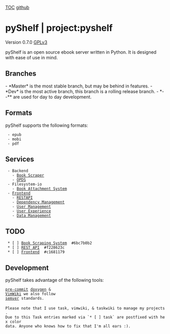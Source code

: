 [[TOC]] [[https://github.com/th3r00t/pyShelf.git|github]]
= pyShelf | project:pyshelf =

{{file:../src/frontend/static/images/png/logo-no-background.png}}

Version 0.7.0
[[License|GPLv3]]

pyShelf is an open source ebook server written in Python.
It is designed with ease of use in mind.

== Branches ==
- *Master* is the most stable branch, but may be behind in features.
- *Dev* is the most active branch, this branch is a rolling release branch.
- *--** are used for day to day development.

== Formats ==

pyShelf supports the following formats:

  - epub
  - mobi
  - pdf


== Services ==
  - Backend
    - [[Book Scraping System|Book Scraper]]
    - [[OPDS]]
  - Filesystem-io
    - [[Book Attachment System]]
  - [[Frontend]]
    - [[REST API|RESTAPI]]
    - [[Frontend#Dependency Management|Dependency Management]]
    - [[Frontend#User Management|User Management]]
    - [[Frontend#User Experience|User Experience]]
    - [[Frontend#Data Management|Data Management]]
== TODO ==
  * [ ] [[Book Scraping System]]  #6bc7b0b2
  * [ ] [[REST API]]  #f228623c
  * [ ] [[Frontend]]  #c1681179

== Development ==

pyShelf takes advantage of the following tools:

 [[https://pre-commit.com/|pre-commit]] [[http://www.doxygen.nl/|doxygen]] & 
 [[https://vimwiki.github.io/|VimWiki]] we also follow 
 [[https://semver.org|semver]] standards.
 
 Please note that I use task, vimwiki, & taskwiki to manage my projects.
 Due to this Task entries marked via `* [ ] task` are postfixed with hex color
 data. Anyone who knows how to fix that I'm all ears :).
